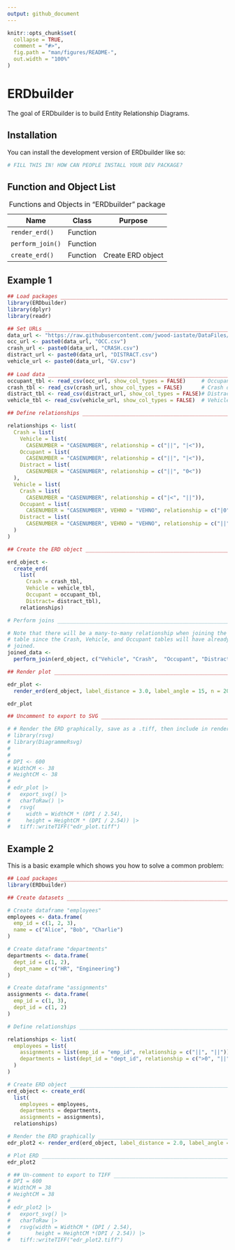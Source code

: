 ```yaml
---
output: github_document
---
```


<!-- README.md is generated from README.Rmd. Please edit that file -->

```r
knitr::opts_chunk$set(
  collapse = TRUE,
  comment = "#>",
  fig.path = "man/figures/README-",
  out.width = "100%"
)
```

# ERDbuilder

<!-- badges: start -->

<!-- badges: end -->

The goal of ERDbuilder is to build Entity Relationship Diagrams.

## Installation

You can install the development version of ERDbuilder like so:

``` r
# FILL THIS IN! HOW CAN PEOPLE INSTALL YOUR DEV PACKAGE?
```

## Function and Object List

| Name             | Class    | Purpose           |
|------------------|----------|-------------------|
| `render_erd()`   | Function |                   |
| `perform_join()` | Function |                   |
| `create_erd()`   | Function | Create ERD object |

: Functions and Objects in "ERDbuilder" package

## Example 1

```r

## Load packages _______________________________________________________________
library(ERDbuilder)
library(dplyr)
library(readr)

## Set URLs ____________________________________________________________________
data_url <- "https://raw.githubusercontent.com/jwood-iastate/DataFiles/main/"
occ_url <- paste0(data_url, "OCC.csv")
crash_url <- paste0(data_url, "CRASH.csv")
distract_url <- paste0(data_url, "DISTRACT.csv")
vehicle_url <- paste0(data_url, "GV.csv")
  
## Load data ___________________________________________________________________
occupant_tbl <- read_csv(occ_url, show_col_types = FALSE)     # Occupant Data
crash_tbl <- read_csv(crash_url, show_col_types = FALSE)      # Crash data
distract_tbl <- read_csv(distract_url, show_col_types = FALSE)# Distraction data
vehicle_tbl <- read_csv(vehicle_url, show_col_types = FALSE)  # Vehicle data

## Define relationships ________________________________________________________

relationships <- list(
  Crash = list(
    Vehicle = list(
      CASENUMBER = "CASENUMBER", relationship = c("||", "|<")),
    Occupant = list(
      CASENUMBER = "CASENUMBER", relationship = c("||", "|<")),
    Distract = list(
      CASENUMBER = "CASENUMBER", relationship = c("||", "0<"))
  ),
  Vehicle = list(
    Crash = list(
      CASENUMBER = "CASENUMBER", relationship = c("|<", "||")),
    Occupant = list(
      CASENUMBER = "CASENUMBER", VEHNO = "VEHNO", relationship = c("|0", "0<")),
    Distract = list(
      CASENUMBER = "CASENUMBER", VEHNO = "VEHNO", relationship = c("||", "0<"))
  )
)

## Create the ERD object _______________________________________________________

erd_object <- 
  create_erd(
    list(
      Crash = crash_tbl, 
      Vehicle = vehicle_tbl, 
      Occupant = occupant_tbl, 
      Distract= distract_tbl), 
    relationships)

# Perform joins ________________________________________________________________ 

# Note that there will be a many-to-many relationship when joining the Distract
# table since the Crash, Vehicle, and Occupant tables will have already been
# joined.
joined_data <- 
  perform_join(erd_object, c("Vehicle", "Crash",  "Occupant", "Distract"))

## Render plot _________________________________________________________________

edr_plot <- 
  render_erd(erd_object, label_distance = 3.0, label_angle = 15, n = 20)

edr_plot

## Uncomment to export to SVG __________________________________________________

# # Render the ERD graphically, save as a .tiff, then include in rendered files
# library(rsvg)
# library(DiagrammeRsvg)
# 
# 
# DPI <- 600
# WidthCM <- 38
# HeightCM <- 38
# 
# edr_plot |> 
#   export_svg() |> 
#   charToRaw() |> 
#   rsvg(
#     width = WidthCM * (DPI / 2.54), 
#     height = HeightCM * (DPI / 2.54)) |> 
#   tiff::writeTIFF("edr_plot.tiff")

```

## Example 2

This is a basic example which shows you how to solve a common problem:

```r

## Load packages _______________________________________________________________
library(ERDbuilder)

## Create datasets _____________________________________________________________

# Create dataframe "employees"
employees <- data.frame(
  emp_id = c(1, 2, 3),
  name = c("Alice", "Bob", "Charlie")
)

# Create dataframe "departments"
departments <- data.frame(
  dept_id = c(1, 2),
  dept_name = c("HR", "Engineering")
)

# Create dataframe "assignments"
assignments <- data.frame(
  emp_id = c(1, 3),
  dept_id = c(1, 2)
)

# Define relationships _________________________________________________________

relationships <- list(
  employees = list(
    assignments = list(emp_id = "emp_id", relationship = c("||", "||")),
    departments = list(dept_id = "dept_id", relationship = c(">0", "||"))
  )
)

# Create ERD object ____________________________________________________________
erd_object <- create_erd(
  list(
    employees = employees, 
    departments = departments, 
    assignments = assignments), 
  relationships)

# Render the ERD graphically ___________________________________________________
edr_plot2 <- render_erd(erd_object, label_distance = 2.0, label_angle = -25)

# Plot ERD _____________________________________________________________________
edr_plot2

# ## Un-comment to export to TIFF ______________________________________________
# DPI = 600
# WidthCM = 38
# HeightCM = 38
# 
# edr_plot2 |> 
#   export_svg() |> 
#   charToRaw |> 
#   rsvg(width = WidthCM * (DPI / 2.54), 
#        height = HeightCM *(DPI / 2.54)) |> 
#   tiff::writeTIFF("edr_plot2.tiff")

```
